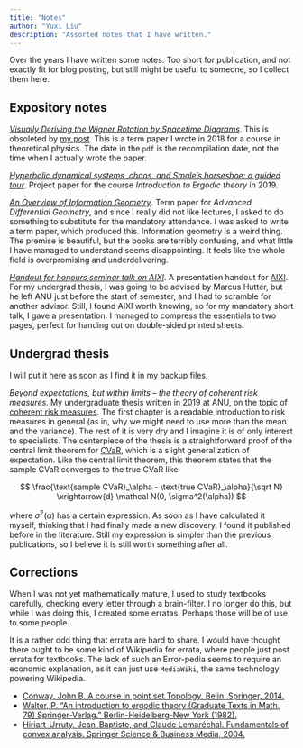 ```yaml
---
title: "Notes"
author: "Yuxi Liu"
description: "Assorted notes that I have written."
---
```


Over the years I have written some notes. Too short for publication, and not exactly fit for blog posting, but still might be useful to someone, so I collect them here.

## Expository notes

[*Visually Deriving the Wigner Rotation by Spacetime Diagrams*](wigner_rotation/wigner_rotation_complete.pdf). This is obsoleted by [my post](https://yuxi-liu-wired.github.io/blog/posts/wigner-rotation/). This is a term paper I wrote in 2018 for a course in theoretical physics. The date in the `pdf` is the recompilation date, not the time when I actually wrote the paper.

[*Hyperbolic dynamical systems, chaos, and Smale's horseshoe: a guided tour*](ergodic_theory/ergodic_theory_project.pdf). Project paper for the course *Introduction to Ergodic theory* in 2019.

[*An Overview of Information Geometry*](2019_differential_geometry/2019_differential_geometry_information_geometry_report.pdf). Term paper for *Advanced Differential Geometry*, and since I really did not like lectures, I asked to do something to substitute for the mandatory attendance. I was asked to write a term paper, which produced this. Information geometry is a weird thing. The premise is beautiful, but the books are terribly confusing, and what little I have managed to understand seems disappointing. It feels like the whole field is overpromising and underdelivering.

[*Handout for honours seminar talk on AIXI*](2019_honours_seminar_talk/presentation_handout.pdf). A presentation handout for [AIXI](https://en.wikipedia.org/wiki/AIXI). For my undergrad thesis, I was going to be advised by Marcus Hutter, but he left ANU just before the start of semester, and I had to scramble for another advisor. Still, I found AIXI worth knowing, so for my mandatory short talk, I gave a presentation. I managed to compress the essentials to two pages, perfect for handing out on double-sided printed sheets.

## Undergrad thesis

I will put it here as soon as I find it in my backup files.

*Beyond expectations, but within limits -- the theory of coherent risk measures*. My undergraduate thesis written in 2019 at ANU, on the topic of [coherent risk measures](https://en.wikipedia.org/wiki/Coherent_risk_measure). The first chapter is a readable introduction to risk measures in general (as in, why we might need to use more than the mean and the variance). The rest of it is very dry and I imagine it is of only interest to specialists. The centerpiece of the thesis is a straightforward proof of the central limit theorem for [CVaR](https://en.wikipedia.org/wiki/Expected_shortfall), which is a slight generalization of expectation. Like the central limit theorem, this theorem states that the sample CVaR converges to the true CVaR like

$$
\frac{\text{sample CVaR}_\alpha - \text{true CVaR}_\alpha}{\sqrt N} \xrightarrow{d} \mathcal N(0, \sigma^2(\alpha))
$$

where $\sigma^2(\alpha)$ has a certain expression. As soon as I have calculated it myself, thinking that I had finally made a new discovery, I found it published before in the literature. Still my expression is simpler than the previous publications, so I believe it is still worth something after all.

## Corrections

When I was not yet mathematically mature, I used to study textbooks carefully, checking every letter through a brain-filter. I no longer do this, but while I was doing this, I created some erratas. Perhaps those will be of use to some people.

It is a rather odd thing that errata are hard to share. I would have thought there ought to be some kind of Wikipedia for errata, where people just post errata for textbooks. The lack of such an Error-pedia seems to require an economic explanation, as it can just use `MediaWiki`, the same technology powering Wikipedia.

* [Conway, John B. A course in point set Topology. Belin: Springer, 2014.](corrections/a%20course%20in%20point%20set%20topology_corrections.pdf)
* [Walter, P. "An introduction to ergodic theory (Graduate Texts in Math. 79) Springer-Verlag." Berlin-Heidelberg-New York (1982).](corrections/an%20introduction%20to%20ergodic%20theory_errata.pdf)
* [Hiriart-Urruty, Jean-Baptiste, and Claude Lemaréchal. Fundamentals of convex analysis. Springer Science & Business Media, 2004.](corrections/fundamentals%20of%20convex%20analysis_errata.pdf)

